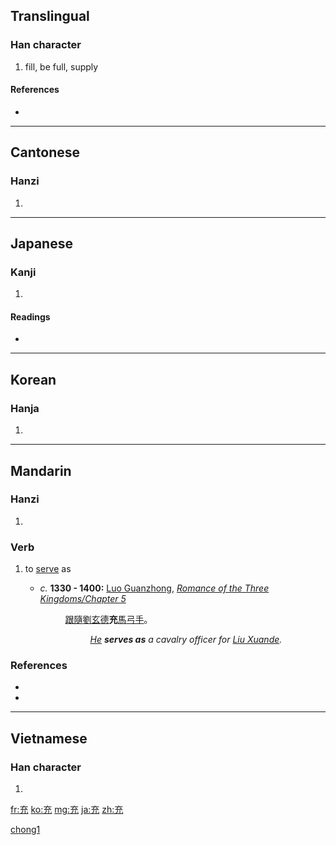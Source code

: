 ==Translingual==

===Han character===
{{Han char|rn=10|rad=儿|as=03|sn=5|four=0021<sub>3</sub>|canj=卜戈竹山 (YIHU)|ids=⿳[[亠]][[厶]][[儿]]}}

# fill, be full, supply

====References====
* {{Han ref|kx=0124.010|dkj=01345|dj=0260.010|hdz=10269.020|uh=5145|ud=20805|bh=A552|bd=42322}}

----

==Cantonese==

===Hanzi===
{{yue-hanzi|jyut=|y=chung1}}

# {{defn|Cantonese|sort=儿03}}

----

==Japanese==

===Kanji===
{{ja-kanji|grade=c|rs=儿03}}

# {{defn|Japanese}}

====Readings====
* {{ja-readings|on=[[じゅう]] (jū), [[しゅう]] (shū)|kun=[[あてる]] (ateru), [[みちる]] (michiru), [[みたす]] (mitasu)}}

----

==Korean==

===Hanja===
{{ko-hanja|hangeul=충|rv=chung|mr=ch'ung}}

# {{defn|Korean|sort=儿03}}

----

==Mandarin==

===Hanzi===
{{cmn-hanzi|pin=[[chōng]] ([[chong1]])|wg=ch'ung<sup>1</sup>}}

# {{defn|Mandarin|sort=儿03}}

===Verb===
{{cmn-verb|ts|pin=chōng|pint=chong1|rs=儿03}}

# {{archaic|lang=zh-tw|skey=儿03}} to [[serve]] as
#* ''c.'' '''1330 - 1400:''' [[w:Luo Guanzhong|Luo Guanzhong]], ''[[s:Romance of the Three Kingdoms/Chapter 5#22|Romance of the Three Kingdoms/Chapter 5]]''
#*: [[跟隨]][[劉玄德]]'''充'''[[馬]][[弓手]]。
#*:: ''[[w:Guan Yu|He]] '''serves as''' a cavalry officer for [[w:Liu Bei|Liu Xuande]].''

===References===
*{{cite web|url=http://dict.revised.moe.edu.tw/index.html|title=充|work=Guoyu Cidian On-line Mandarin Dictionary</i> (國語辭典)|language=Mandarin|accessdate=2008-04-04}}
*{{reference-book | last =  | first =  | authorlink =  | coauthors =  | year = 2007 | title = [[w:Hanyu Da Cidian|Hanyu Da Cidian 3.0]] | language = Mandarin | publisher = [[w:Commercial Press|Commercial Press]] | location = [[Hong Kong]] | id = ISBN 9789620702778}}

[[Category:zh-cn:Archaic|chong1]]

----

==Vietnamese==

===Han character===
{{vi-hantu|[[sung]]|rs=儿03}}

# {{defn|Vietnamese|sort=儿03}}

[[fr:充]]
[[ko:充]]
[[mg:充]]
[[ja:充]]
[[zh:充]]